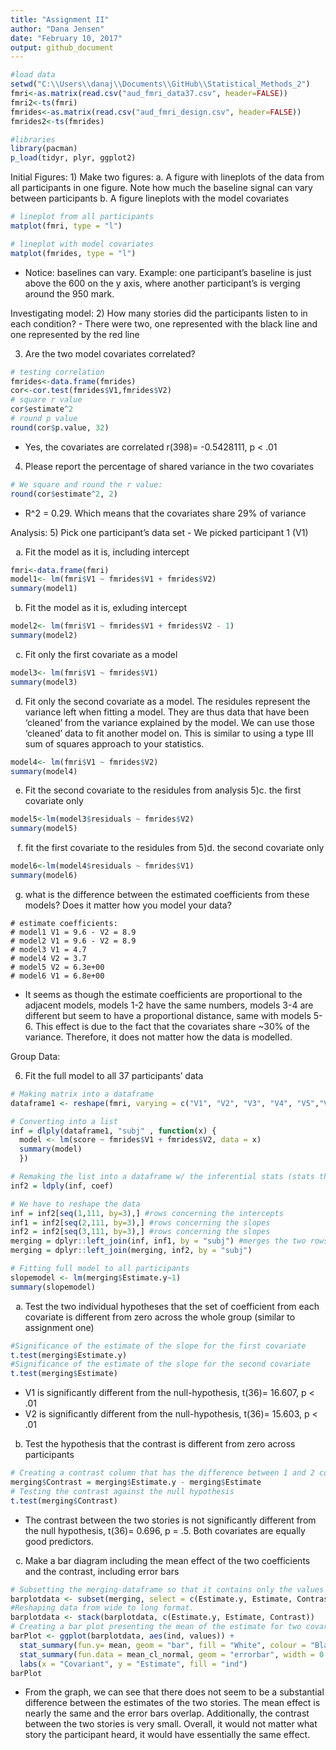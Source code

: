 ---
title: "Assignment II"
author: "Dana Jensen"
date: "February 10, 2017"
output: github_document
---

```{r setup, include=FALSE}
#load data
setwd("C:\\Users\\danaj\\Documents\\GitHub\\Statistical_Methods_2")
fmri<-as.matrix(read.csv("aud_fmri_data37.csv", header=FALSE))
fmri2<-ts(fmri)
fmrides<-as.matrix(read.csv("aud_fmri_design.csv", header=FALSE))
fmrides2<-ts(fmrides)

#libraries
library(pacman)
p_load(tidyr, plyr, ggplot2)
```
Initial Figures:
1) Make two figures:
a. A figure with lineplots of the data from all participants in one figure. Note how much the baseline signal can vary between participants
b. A figure lineplots with the model covariates

```{r}
# lineplot from all participants
matplot(fmri, type = "l")

# lineplot with model covariates
matplot(fmrides, type = "l")
```
- Notice: baselines can vary. Example: one participant's baseline is just above the 600 on the y axis, where another participant's is verging around the 950 mark.

Investigating model:
2) How many stories did the participants listen to in each condition?
- There were two, one represented with the black line and one represented by the red line

3) Are the two model covariates correlated?

```{r}
# testing correlation
fmrides<-data.frame(fmrides)
cor<-cor.test(fmrides$V1,fmrides$V2)
# square r value
cor$estimate^2
# round p value
round(cor$p.value, 32)

```

- Yes, the covariates are correlated r(398)= -0.5428111, p < .01

4) Please report the percentage of shared variance in the two covariates

```{r}
# We square and round the r value: 
round(cor$estimate^2, 2)
```

- R^2 = 0.29. Which means that the covariates share 29% of variance 

Analysis:
5) Pick one participant's data set
- We picked participant 1 (V1)

a. Fit the model as it is, including intercept 
```{r}
fmri<-data.frame(fmri)
model1<- lm(fmri$V1 ~ fmrides$V1 + fmrides$V2)
summary(model1)
```

b. Fit the model as it is, exluding intercept
```{r}
model2<- lm(fmri$V1 ~ fmrides$V1 + fmrides$V2 - 1)
summary(model2)
```

c. Fit only the first covariate as a model
```{r}
model3<- lm(fmri$V1 ~ fmrides$V1)
summary(model3)
```

d. Fit only the second covariate as a model. 
The residules represent the variance left when fitting a model. They are thus data that have been 'cleaned' from the variance explained by the model. We can use those 'cleaned' data to fit another model on. This is similar to using a type III sum of squares approach to your statistics. 
```{r}
model4<- lm(fmri$V1 ~ fmrides$V2)
summary(model4)
```

e. Fit the second covariate to the residules from analysis 5)c. the first covariate only  
```{r}
model5<-lm(model3$residuals ~ fmrides$V2)
summary(model5)
```

f. fit the first covariate to the residules from 5)d. the second covariate only 
```{r}
model6<-lm(model4$residuals ~ fmrides$V1)
summary(model6)
```

g. what is the difference between the estimated coefficients from these models? Does it matter how you model your data?
```
# estimate coefficients:
# model1 V1 = 9.6 - V2 = 8.9
# model2 V1 = 9.6 - V2 = 8.9
# model3 V1 = 4.7
# model4 V2 = 3.7
# model5 V2 = 6.3e+00
# model6 V1 = 6.8e+00
```
- It seems as though the estimate coefficients are proportional to the adjacent models, models 1-2 have the same numbers, models 3-4 are different but seem to have a proportional distance, same with models 5-6. This effect is due to the fact that the covariates share ~30% of the variance. Therefore, it does not matter how the data is modelled.

Group Data:

6) Fit the full model to all 37 participants' data

```{r}
# Making matrix into a dataframe
dataframe1 <- reshape(fmri, varying = c("V1", "V2", "V3", "V4", "V5","V6", "V7","V8", "V9","V10", "V11","V12", "V13","V14", "V15","V16", "V17","V18", "V19","V20", "V21","V22", "V23","V24", "V25","V26", "V27","V28", "V29","V30", "V31", "V32","V33", "V34","V35", "V36", "V37"), v.names = "score", "time", timevar = "subj", times = c("V1", "V2", "V3", "V4", "V5","V6", "V7","V8", "V9","V10", "V11","V12", "V13","V14", "V15","V16", "V17","V18", "V19","V20", "V21","V22", "V23","V24", "V25","V26", "V27","V28", "V29","V30", "V31", "V32","V33", "V34","V35", "V36", "V37"),new.row.names = 1:14800, direction = "long")

# Converting into a list
inf = dlply(dataframe1, "subj" , function(x) {
  model <- lm(score ~ fmrides$V1 + fmrides$V2, data = x)
  summary(model)
  })

# Remaking the list into a dataframe w/ the inferential stats (stats that tells us about the data)
inf2 = ldply(inf, coef)

# We have to reshape the data
inf = inf2[seq(1,111, by=3),] #rows concerning the intercepts
inf1 = inf2[seq(2,111, by=3),] #rows concerning the slopes
inf2 = inf2[seq(3,111, by=3),] #rows concerning the slopes
merging = dplyr::left_join(inf, inf1, by = "subj") #merges the two rows
merging = dplyr::left_join(merging, inf2, by = "subj")

# Fitting full model to all participants
slopemodel <- lm(merging$Estimate.y~1) 
summary(slopemodel)

```

a. Test the two individual hypotheses that the set of coefficient from each covariate is different from zero across the whole group (similar to assignment one)
```{r}
#Significance of the estimate of the slope for the first covariate
t.test(merging$Estimate.y) 
#Significance of the estimate of the slope for the second covariate
t.test(merging$Estimate) 

```
- V1 is significantly different from the null-hypothesis, t(36)= 16.607, p < .01
- V2 is significantly different from the null-hypothesis, t(36)= 15.603, p < .01

b. Test the hypothesis that the contrast is different from zero across participants
```{r}
# Creating a contrast column that has the difference between 1 and 2 covariates 
merging$Contrast = merging$Estimate.y - merging$Estimate  
# Testing the contrast against the null hypothesis
t.test(merging$Contrast) 
```
- The contrast between the two stories is not significantly different from the null hypothesis, t(36)= 0.696, p = .5. Both covariates are equally good predictors.


c. Make a bar diagram including the mean effect of the two coefficients and the contrast, including error bars
```{r}
# Subsetting the merging-dataframe so that it contains only the values of the estimate for two covariants and the contrast. 
barplotdata <- subset(merging, select = c(Estimate.y, Estimate, Contrast)) 
#Reshaping data from wide to long format.
barplotdata <- stack(barplotdata, c(Estimate.y, Estimate, Contrast)) 
# Creating a bar plot presenting the mean of the estimate for two covariates and the contrast. 
barPlot <- ggplot(barplotdata, aes(ind, values)) + 
  stat_summary(fun.y= mean, geom = "bar", fill = "White", colour = "Black") + 
  stat_summary(fun.data = mean_cl_normal, geom = "errorbar", width = 0.1) + 
  labs(x = "Covariant", y = "Estimate", fill = "ind")
barPlot
```
- From the graph, we can see that there does not seem to be a substantial difference between the estimates of the two stories. The mean effect is nearly the same and the error bars overlap. Additionally, the contrast between the two stories is very small. Overall, it would not matter what story the participant heard, it would have essentially the same effect. 
